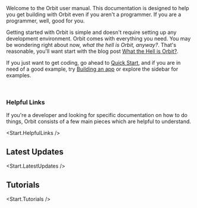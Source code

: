 
<IntroText>
  Welcome to the Orbit user manual. This documentation is designed to help you get building with
  Orbit even if you aren't a programmer. If you are a programmer, well, good for you.
</IntroText>

Getting started with Orbit is simple and doesn't require setting up any development environment.
Orbit comes with everything you need. You may be wondering right about now, _what the hell is Orbit,
anyway?_. That's reasonable, you'll want start with the blog post [What the Hell is Orbit?](/).

If you just want to get coding, go ahead to [Quick Start](/docs/quick-start), and if you are in need
of a good example, try [Building an app](/docs/building-an-app) or explore the sidebar for examples.

<br />

### Helpful Links

If you're a developer and looking for specific documentation on how to do things, Orbit consists of
a few main pieces which are helpful to understand.

<Start.HelpfulLinks />

<Space size="xxxl" />
<Divider />
<Space size="lg" />

## Latest Updates

<Start.LatestUpdates />

<Space size="xxxl" />
<Divider />
<Space size="lg" />

## Tutorials

<Start.Tutorials />

<Space size="xxxl" />
